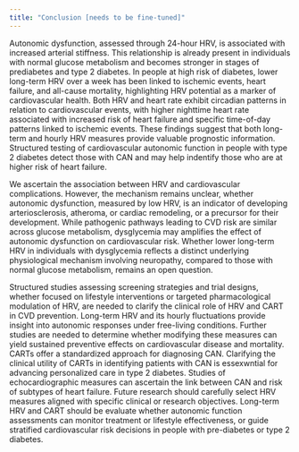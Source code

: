 ```yaml
---
title: "Conclusion [needs to be fine-tuned]"
---
```


Autonomic dysfunction, assessed through 24-hour HRV, is associated with increased arterial stiffness. This relationship is already present in individuals with normal glucose metabolism and becomes stronger in stages of prediabetes and type 2 diabetes. In people at high risk of diabetes, lower long-term HRV over a week has been linked to ischemic events, heart failure, and all-cause mortality, highlighting HRV potential as a marker of cardiovascular health. Both HRV and heart rate exhibit circadian patterns in relation to cardiovascular events, with higher nighttime heart rate associated with increased risk of heart failure and specific time-of-day patterns linked to ischemic events. These findings suggest that both long-term and hourly HRV measures provide valuable prognostic information. Structured testing of cardiovascular autonomic function in people with type 2 diabetes detect those with CAN and may help indentify those who are at higher risk of heart failure.

We ascertain the association between HRV and cardiovascular complications. However, the mechanism remains unclear, whether autonomic dysfunction, measured by low HRV, is an indicator of developing arteriosclerosis, atheroma, or cardiac remodeling, or a precursor for their development. While pathogenic pathways leading to CVD risk are similar across glucose metabolism, dysglycemia may amplifies the effect of autonomic dysfunction on cardiovascular risk. Whether lower long-term HRV in individuals with dysglycemia reflects a distinct underlying physiological mechanism involving neuropathy, compared to those with normal glucose metabolism, remains an open question.

Structured studies assessing screening strategies and trial designs, whether focused on lifestyle interventions or targeted pharmacological modulation of HRV, are needed to clarify the clinical role of HRV and CART in CVD prevention. Long-term HRV and its hourly fluctuations provide insight into autonomic responses under free-living conditions. Further studies are needed to determine whether modifying these measures can yield sustained preventive effects on cardiovascular disease and mortality. CARTs offer a standardized approach for diagnosing CAN. Clarifying the clinical utility of CARTs in identifying patients with CAN is essexwntial for advancing personalized care in type 2 diabetes. Studies of echocardiographic measures can ascertain the link between CAN and risk of subtypes of heart failure. Future research should carefully select HRV measures aligned with specific clinical or research objectives. Long-term HRV and CART should be evaluate whether autonomic function assessments can monitor treatment or lifestyle effectiveness, or guide stratified cardiovascular risk decisions in people with pre-diabetes or type 2 diabetes.


